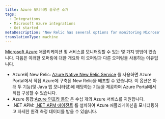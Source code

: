 ```yaml
---
title: Azure 모니터링 솔루션 소개
tags:
  - Integrations
  - Microsoft Azure integrations
  - Get started
metaDescription: 'New Relic has several options for monitoring Microsoft Azure services and products, giving a comprehensive view of your Azure ecosystem.'
translationType: machine
---
```


[Microsoft Azure](https://azure.microsoft.com) 애플리케이션 및 서비스를 모니터링할 수 있는 몇 가지 방법이 있습니다. 다음은 이러한 오퍼링에 대한 개요와 이 오퍼링과 다른 오퍼링을 사용하는 이유입니다.

* Azure의 New Relic: [Azure Native New Relic Service](/docs/infrastructure/microsoft-azure-integrations/get-started/azure-native) 를 사용하면 Azure Portal에서 직접 Azure에 구축된 New Relic을 배포할 수 있습니다. 이 옵션은 아래 두 기능(및 Java 앱 모니터링)에 해당하는 기능을 제공하며 Azure Portal에서 직접 구성할 수 있습니다.
* Azure 통합:[Azure 인프라 통합](/docs/infrastructure/microsoft-azure-integrations/get-started/activate-azure-integrations) 은 수십 개의 Azure 서비스를 지원합니다.
* .NET APM: [.NET APM 에이전트](/install/dotnet) 를 설치하여 Azure 애플리케이션을 모니터링하고 자세한 원격 측정 데이터를 받을 수 있습니다.